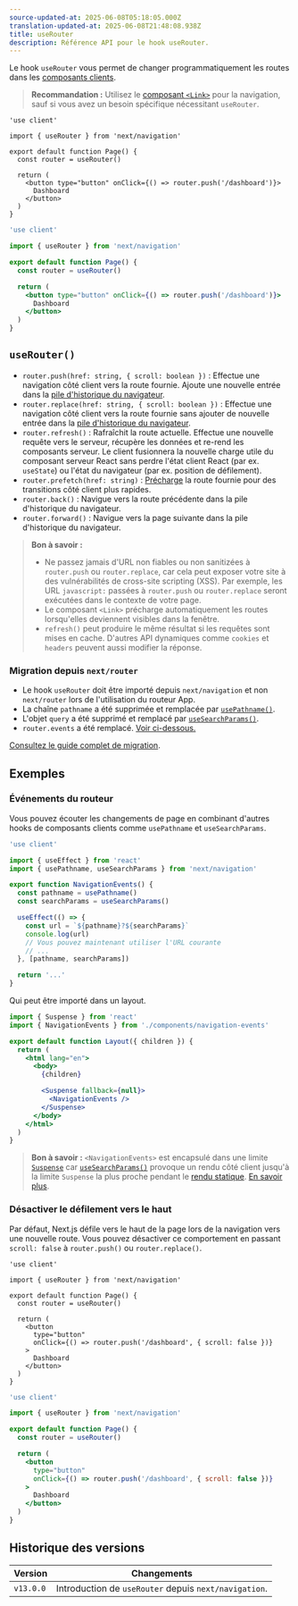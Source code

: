 ```yaml
---
source-updated-at: 2025-06-08T05:18:05.000Z
translation-updated-at: 2025-06-08T21:48:08.938Z
title: useRouter
description: Référence API pour le hook useRouter.
---
```


Le hook `useRouter` vous permet de changer programmatiquement les routes dans les [composants clients](/docs/app/getting-started/server-and-client-components).

> **Recommandation :** Utilisez le [composant `<Link>`](/docs/app/api-reference/components/link) pour la navigation, sauf si vous avez un besoin spécifique nécessitant `useRouter`.

```tsx filename="app/example-client-component.tsx" switcher
'use client'

import { useRouter } from 'next/navigation'

export default function Page() {
  const router = useRouter()

  return (
    <button type="button" onClick={() => router.push('/dashboard')}>
      Dashboard
    </button>
  )
}
```

```jsx filename="app/example-client-component.js" switcher
'use client'

import { useRouter } from 'next/navigation'

export default function Page() {
  const router = useRouter()

  return (
    <button type="button" onClick={() => router.push('/dashboard')}>
      Dashboard
    </button>
  )
}
```

## `useRouter()`

- `router.push(href: string, { scroll: boolean })` : Effectue une navigation côté client vers la route fournie. Ajoute une nouvelle entrée dans la [pile d'historique du navigateur](https://developer.mozilla.org/docs/Web/API/History_API).
- `router.replace(href: string, { scroll: boolean })` : Effectue une navigation côté client vers la route fournie sans ajouter de nouvelle entrée dans la [pile d'historique du navigateur](https://developer.mozilla.org/docs/Web/API/History_API).
- `router.refresh()` : Rafraîchit la route actuelle. Effectue une nouvelle requête vers le serveur, récupère les données et re-rend les composants serveur. Le client fusionnera la nouvelle charge utile du composant serveur React sans perdre l'état client React (par ex. `useState`) ou l'état du navigateur (par ex. position de défilement).
- `router.prefetch(href: string)` : [Précharge](/docs/app/getting-started/linking-and-navigating#prefetching) la route fournie pour des transitions côté client plus rapides.
- `router.back()` : Navigue vers la route précédente dans la pile d'historique du navigateur.
- `router.forward()` : Navigue vers la page suivante dans la pile d'historique du navigateur.

> **Bon à savoir :**
>
> - Ne passez jamais d'URL non fiables ou non sanitizées à `router.push` ou `router.replace`, car cela peut exposer votre site à des vulnérabilités de cross-site scripting (XSS). Par exemple, les URL `javascript:` passées à `router.push` ou `router.replace` seront exécutées dans le contexte de votre page.
> - Le composant `<Link>` précharge automatiquement les routes lorsqu'elles deviennent visibles dans la fenêtre.
> - `refresh()` peut produire le même résultat si les requêtes sont mises en cache. D'autres API dynamiques comme `cookies` et `headers` peuvent aussi modifier la réponse.

### Migration depuis `next/router`

- Le hook `useRouter` doit être importé depuis `next/navigation` et non `next/router` lors de l'utilisation du routeur App.
- La chaîne `pathname` a été supprimée et remplacée par [`usePathname()`](/docs/app/api-reference/functions/use-pathname).
- L'objet `query` a été supprimé et remplacé par [`useSearchParams()`](/docs/app/api-reference/functions/use-search-params).
- `router.events` a été remplacé. [Voir ci-dessous.](#router-events)

[Consultez le guide complet de migration](/docs/app/guides/migrating/app-router-migration).

## Exemples

### Événements du routeur

Vous pouvez écouter les changements de page en combinant d'autres hooks de composants clients comme `usePathname` et `useSearchParams`.

```jsx filename="app/components/navigation-events.js"
'use client'

import { useEffect } from 'react'
import { usePathname, useSearchParams } from 'next/navigation'

export function NavigationEvents() {
  const pathname = usePathname()
  const searchParams = useSearchParams()

  useEffect(() => {
    const url = `${pathname}?${searchParams}`
    console.log(url)
    // Vous pouvez maintenant utiliser l'URL courante
    // ...
  }, [pathname, searchParams])

  return '...'
}
```

Qui peut être importé dans un layout.

```jsx filename="app/layout.js" highlight={2,10-12}
import { Suspense } from 'react'
import { NavigationEvents } from './components/navigation-events'

export default function Layout({ children }) {
  return (
    <html lang="en">
      <body>
        {children}

        <Suspense fallback={null}>
          <NavigationEvents />
        </Suspense>
      </body>
    </html>
  )
}
```

> **Bon à savoir :** `<NavigationEvents>` est encapsulé dans une limite [`Suspense`](/docs/app/api-reference/file-conventions/loading#examples) car [`useSearchParams()`](/docs/app/api-reference/functions/use-search-params) provoque un rendu côté client jusqu'à la limite `Suspense` la plus proche pendant le [rendu statique](/docs/app/getting-started/partial-prerendering#static-rendering). [En savoir plus](/docs/app/api-reference/functions/use-search-params#behavior).

### Désactiver le défilement vers le haut

Par défaut, Next.js défile vers le haut de la page lors de la navigation vers une nouvelle route. Vous pouvez désactiver ce comportement en passant `scroll: false` à `router.push()` ou `router.replace()`.

```tsx filename="app/example-client-component.tsx" switcher
'use client'

import { useRouter } from 'next/navigation'

export default function Page() {
  const router = useRouter()

  return (
    <button
      type="button"
      onClick={() => router.push('/dashboard', { scroll: false })}
    >
      Dashboard
    </button>
  )
}
```

```jsx filename="app/example-client-component.jsx" switcher
'use client'

import { useRouter } from 'next/navigation'

export default function Page() {
  const router = useRouter()

  return (
    <button
      type="button"
      onClick={() => router.push('/dashboard', { scroll: false })}
    >
      Dashboard
    </button>
  )
}
```

## Historique des versions

| Version   | Changements                                        |
| --------- | ---------------------------------------------- |
| `v13.0.0` | Introduction de `useRouter` depuis `next/navigation`. |